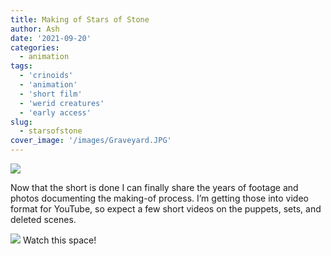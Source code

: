 ```yaml
---
title: Making of Stars of Stone
author: Ash
date: '2021-09-20'
categories:
  - animation
tags:
  - 'crinoids'
  - 'animation'
  - 'short film'
  - 'werid creatures'
  - 'early access'
slug:
  - starsofstone
cover_image: '/images/Graveyard.JPG'
---
```



![](/images/Graveyard.JPG)

Now that the short is done I can finally share the years of footage and photos documenting the making-of process. I'm getting those into video format for YouTube, so expect a few short videos on the puppets, sets, and deleted scenes.

![](/images/CrinoidFeeding.jpg)
Watch this space!